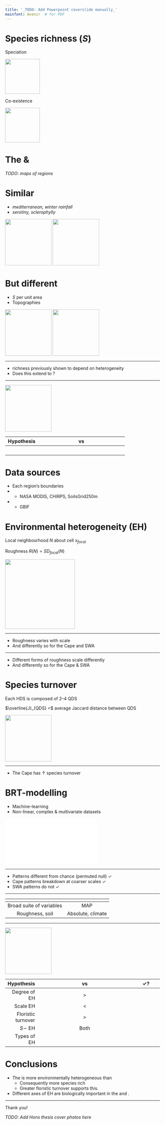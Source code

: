```yaml
---
title: '_TODO: Add Powerpoint coverslide manually_'
mainfont: Avenir  # for PDF
---
```


# Species richness ($S$)

\center

\onslide<3->\alt<3>{Extremely high $S$?}{Environmental heterogeneity (EH)}

\onslide<2->

Speciation \onslide<5->{\emph{along ecological gradients}}

![](figures/speciation.png){ width=3cm }

Co-existence \onslide<5->{\emph{within ecological space}}

![](figures/co-existence.png){ width=3cm }

<!--
\footnotetext[1]{Cramer \& Verboom 2016. \emph{J. Biogeography} 44(3)}
\footnotetext[2]{Kreft \& Jetz 2007. \emph{PNAS} 104(14)}
\footnotetext[3]{Thuiller et al. 2006. \emph{Ecography} 29(5)}
-->

# The \textcolor{orange}{Cape} & \textcolor{blue}{SWA}

_TODO: maps of regions_

# Similar

- \textcolor{brown}{Environments} \hfill _mediterranean, winter rainfall_
- \textcolor{green}{Plant ecologies} \hfill _serotiny, sclerophylly_

\center ![<!--TODO: replace this place-holder figure-->](images/AfricanProtea.jpg){ height=4cm } ![<!--_Banksia ahsbyi_, WA (CC BY 2.5 Gnangarra 2011)-->](images/B_ashbyi_gnangarra_03.jpg){ height=4cm }

# But different

- $S$ per unit area \hfill \emph{\textcolor{orange}{Cape} > \textcolor{blue}{SWA}}
- Topographies \hfill \emph{\textcolor{orange}{mountainous} vs \textcolor{blue}{flat}}

\center ![<!--Peninsula Sandstone Fynbos, Table Mountain (CC BY-SA 3.0 Abu Shawka 2011)--><!--TODO: swap for photo from Sir Lowry's Pass?-->](images/Peninsula_Sandstone_Fynbos_on_Table_Mountain_-_Cape_Town_3.jpg){ height=4cm } ![<!--Fitzgerald River NP, WA (CC BY-SA 3.0 Yewenyi)-->](images/Fitzgerald_River_National_Park_DSC04436.jpg){ height=4cm }

<!--
- Wide range of environmental conditions $\rightarrow$ supports diverse flora.
- Environmental stability through evolutionary time 
  - (Pleistocene LGM in Cape, ??? in SW Australia).
  - This means that the ecological gradients have persisted longer, facilitating greater degrees of ecological speciation, and thus species richness, along those gradients and barriers to gene flow.

Thus, spatially heterogeneous that is stable through deep time $\rightarrow$ support and produce more diverse biota. 

Environmental heterogeneity then has roles in the ecological present and over evolutionary time in stimulating species richness\footnotemark[1]\footnotemark[2]\footnotemark[3].

Cramer & Verboom 2016. _J. Biogeography_ 44(3)
Kreft & Jetz 2007. _PNAS_ 104(14)
Thuiller et al. 2006. \emph{Ecography} 29(5)
Gaston 2000. _Nature_ 405(6783)
Mouchet et al. 2015. _PLoS ONE_ 10(7)
-->

***

- \textcolor{orange}{Cape} richness previously shown to depend on heterogeneity\footnotemark[1]
- Does this extend to \textcolor{blue}{SWA}?

\footnotetext[1]{Cramer \& Verboom 2016. \emph{J. Biogeography} 44(3)}

***

\onslide<1-> \center ![](figures/hypothesis.png){ width=4cm }

Hypothesis         | \textcolor{orange}{Cape} vs \textcolor{blue}{SWA}
------------------:|:-------------------------------------------------:
\onslide<2->{Degree of EH}       | \onslide<3->{>}
\onslide<2->{Scale EH}           | \onslide<3->{<}
\onslide<4->{Floristic turnover} | \onslide<4->{>}
\onslide<5->{$S \sim$ EH}        | \onslide<5->{Both}
\onslide<6->{Types of EH}        | \onslide<7->{\textcolor{brown}{Soil?}}

# Data sources

- Each region’s boundaries
- \textcolor{brown}{Environmental data}
  - NASA MODIS, CHIRPS, SoilsGrid250m
- \textcolor{green}{Vascular plant occurrence records}
  - GBIF

# Environmental heterogeneity (EH)

\center

Local neighbourhood $N$ about cell $x_{focal}$

Roughness $R(N) = SD_{focal}(N)$

![](figures/neighbourhood.png){ width=6cm }

***

\begin{figure}
  \begin{overprint}
    \onslide<1> \center
      \includegraphics[width=12cm]{figures/fig-1.1-elev-roughness_blank.png}
    \onslide<2-> \center 
      \includegraphics[width=12cm]{figures/fig-1.1-elev-roughness.png}
  \end{overprint}
\end{figure}

- \onslide<3-> Roughness varies with scale
- \onslide<3-> And differently so for the Cape and SWA

***

\begin{figure}
  \begin{overprint}
    \onslide<1> \center
      \includegraphics[width=7cm]{figures/fig-1.2-CLES-roughness_blank.png}
    \onslide<2-> \center 
      \includegraphics[width=7cm]{figures/fig-1.2-CLES-roughness.png}
  \end{overprint}
\end{figure}

- \onslide<3-> Different forms of roughness scale differently
- \onslide<3-> And differently so for the Cape \& SWA

# Species turnover

\center

Each HDS is composed of 2--4 QDS

$\overline{J}_{QDS} =$ average Jaccard distance between QDS

![](figures/HDS-QDS.png){ width=4cm }

***

\begin{figure}
  \begin{overprint}
    \onslide<1> \center
      \includegraphics[width=10cm]{figures/fig-2-turnover_blank.png}
    \onslide<2-> \center 
      \includegraphics[width=10cm]{figures/fig-2-turnover.png}
  \end{overprint}
\end{figure}

- \onslide<3-> The Cape has $\uparrow$ species turnover

# BRT-modelling

- Machine-learning
- Non-linear, complex & multivariate datasets

\pause

\center ![](figures/BRT.pdf)

***

\begin{figure}
  \begin{overprint}
    \onslide<1> \center
      \includegraphics[width=12cm]{figures/fig-4-BRT-model-quality_blank.png}
    \onslide<2-> \center 
      \includegraphics[width=12cm]{figures/fig-4-BRT-model-quality.png}
  \end{overprint}
\end{figure}

- \onslide<3-> Patterns different from chance (permuted null) \hfill $\checkmark$
- \onslide<3-> Cape patterns breakdown at coarser scales \hfill $\checkmark$
- \onslide<3-> SWA patterns do not \hfill $\checkmark$

***

\begin{figure}
  \begin{overprint}
    \onslide<1> \center
      \includegraphics[width=12cm]{figures/fig-3-species-environment-relationships_blank.png}
    \onslide<2> \center 
      \includegraphics[width=12cm]{figures/fig-3-species-environment-relationships_nopie.png}
    \onslide<3-> \center 
      \includegraphics[width=12cm]{figures/fig-3-species-environment-relationships.png}
  \end{overprint}
\end{figure}

\onslide<4->

\textcolor{orange}{Cape} | \textcolor{blue}{SWA}
:-----------------------:|:---------------------:
Broad suite of variables | MAP
Roughness, soil          | Absolute, climate

***

\onslide<1-> \center ![](figures/hypothesis.png){ width=4cm }

\onslide<2->

Hypothesis | \textcolor{orange}{Cape} vs \textcolor{blue}{SWA} | $\checkmark$?
----------:|:-------------------------------------------------:|:-------------:
Degree of EH       | >                            | \onslide<3->{$\checkmark$}
Scale EH           | <                            | \onslide<3->{$\checkmark$}
Floristic turnover | >                            | \onslide<3->{$\checkmark$}
$S \sim$ EH        | Both                         | \onslide<3->{$\checkmark$}
Types of EH        | \textcolor{brown}{Soil?}     | \onslide<3->{$\frac{1}{2}$}

# Conclusions

- \onslide<1-> The \textcolor{orange}{Cape} is more environmentally heterogeneous than \textcolor{blue}{SWA}
  - \onslide<2-> Consequently more species rich
  - \onslide<2-> Greater floristic turnover supports this.

- \onslide<3-> Different axes of EH are biologically important in the \textcolor{orange}{Cape} and \textcolor{blue}{SWA}.

\onslide<4-> \center \textcolor{brown}{Soil?}

***

\center Thank you\footnotemark[1]!

_TODO: Add Hons thesis cover photos here_

\footnotetext[1]{And an extra thank you to my supervisors, Mike \& Tony}
